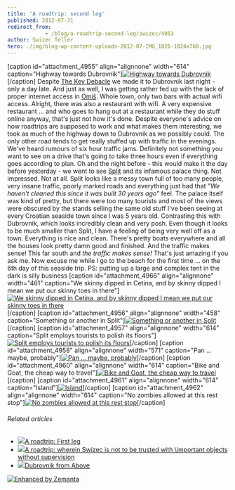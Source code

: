 ```yaml
---
title: 'A roadtrip: second leg'
published: 2012-07-31
redirect_from: 
            - /blog/a-roadtrip-second-leg/swizec/4953
author: Swizec Teller
hero: ./img/blog-wp-content-uploads-2012-07-IMG_1826-1024x768.jpg
---
```

\[caption id="attachment_4955" align="alignnone" width="614" caption="Highway towards Dubrovnik"][![Highway towards Dubrovnik](./img/blog-wp-content-uploads-2012-07-IMG_1826-1024x768.jpg "Highway towards Dubrovnik")](http://swizec.com/blog/wp-content/uploads/2012/07/IMG_1826.jpg)\[/caption] Despite [The Key Debacle](http://swizec.com/blog/a-roadtrip-wherein-swizec-is-not-to-be-trusted-with-\important-objects-without-supervision/swizec/4923 "A roadtrip: wherein Swizec is not to be trusted with \\important objects without supervision") we made it to Dubrovnik last night - only a day late. And just as well, I was getting rather fed up with the lack of proper internet access in [Omiš](<http://maps.google.com/maps?ll=43.4333333333,16.6833333333&spn=0.1,0.1&q=43.4333333333,16.6833333333 (Omi%C5%A1)&t=h> "Omiš"). Whole town, only two bars with actual wifi access. Alright, there was also a restaurant with wifi. A very expensive restaurant ... and who goes to hang out at a restaurant while they do stuff online anyway, that's just not how it's done. Despite everyone's advice on how roadtrips are supposed to work and what makes them interesting, we took as much of the highway down to Dubrovnik as we possibly could. The only other road tends to get really stuffed up with traffic in the evenings. We've heard rumours of six hour traffic jams. Definitely not something you want to see on a drive that's going to take three hours even if everything goes according to plan. Oh and the night before - this would make it the day before yesterday - we went to see [Split](<http://maps.google.com/maps?ll=43.5,16.4333333333&spn=0.1,0.1&q=43.5,16.4333333333 (Split%2C%20Croatia)&t=h> "Split, Croatia") and its infamous palace thing. Not impressed. Not at all. Split looks like a messy town full of too many people, very insane traffic, poorly marked roads and everything just had that _"We haven't cleaned this since it was built 30 years ago"_ feel. The palace itself was kind of pretty, but there were too many tourists and most of the views were obscured by the stands selling the same old stuff I've been seeing at every Croatian seaside town since I was 5 years old. Contrasting this with Dubrovnik, which looks incredibly clean and very posh. Even though it looks to be much smaller than Split, I have a feeling of being very well off as a town. Everything is nice and clean. There's pretty boats everywhere and all the houses look pretty damn good and finished. And the traffic makes sense! This far south and _the traffic makes sense!_ That's just amazing if you ask me. Now excuse me while I go to the beach for the first time ... on the 6th day of this seaside trip. PS: putting up a large and complex tent in the dark is silly business \[caption id="attachment_4966" align="alignnone" width="461" caption="We skinny dipped in Cetina, and by skinny dipped I mean we put our skinny toes in there"][![We skinny dipped in Cetina, and by skinny dipped I mean we put our skinny toes in there](./img/blog-wp-content-uploads-2012-07-IMG_1727-768x1024.jpg "We skinny dipped in Cetina, and by skinny dipped I mean we put our skinny toes in there")](http://swizec.com/blog/wp-content/uploads/2012/07/IMG_1727.jpg)\[/caption] \[caption id="attachment_4956" align="alignnone" width="458" caption="Something or another in Split"][![Something or another in Split](./img/blog-wp-content-uploads-2012-07-photo5-e1343743830702-764x1024.jpg "Something or another in Split")](http://swizec.com/blog/wp-content/uploads/2012/07/photo5.jpeg)\[/caption] \[caption id="attachment_4957" align="alignnone" width="614" caption="Split employs tourists to polish its floors"][![Split employs tourists to polish its floors](./img/blog-wp-content-uploads-2012-07-IMG_1756-1024x768.jpg "Split employs tourists to polish its floors")](http://swizec.com/blog/wp-content/uploads/2012/07/IMG_1756.jpg)\[/caption] \[caption id="attachment_4958" align="alignnone" width="571" caption="Pan ... maybe, probably"][![Pan ... maybe, probably](http://swizec.com/blog/wp-content/uploads/2012/07/glava.jpg "Pan ... maybe, probably")](./img/blog-wp-content-uploads-2012-07-glava.jpg)\[/caption] \[caption id="attachment_4960" align="alignnone" width="614" caption="Bike and Goat, the cheap way to travel"][![Bike and Goat, the cheap way to travel](./img/blog-wp-content-uploads-2012-07-IMG_1830-1024x768.jpg "Bike and Goat, the cheap way to travel")](http://swizec.com/blog/wp-content/uploads/2012/07/IMG_1830.jpg)\[/caption] \[caption id="attachment_4961" align="alignnone" width="614" caption="Island"][![Island](./img/blog-wp-content-uploads-2012-07-IMG_18541-1024x768.jpg "Island")](http://swizec.com/blog/wp-content/uploads/2012/07/IMG_18541.jpg)\[/caption] \[caption id="attachment_4962" align="alignnone" width="614" caption="No zombies allowed at this rest stop"][![No zombies allowed at this rest stop](./img/blog-wp-content-uploads-2012-07-IMG_1872-1024x768.jpg "No zombies allowed at this rest stop")](http://swizec.com/blog/wp-content/uploads/2012/07/IMG_1872.jpg)\[/caption]

###### Related articles

- [![](http://i.zemanta.com/103068899_80_80.jpg)](http://swizec.com/blog/a-roadtrip-first-leg/swizec/4906)[A roadtrip: First leg](http://swizec.com/blog/a-roadtrip-first-leg/swizec/4906)
- [![](http://i.zemanta.com/103324153_80_80.jpg)](http://swizec.com/blog/a-roadtrip-wherein-swizec-is-not-to-be-trusted-with-\important-objects-without-supervision/swizec/4923)[A roadtrip: wherein Swizec is not to be trusted with \\important objects without supervision](http://swizec.com/blog/a-roadtrip-wherein-swizec-is-not-to-be-trusted-with-\important-objects-without-supervision/swizec/4923)
- [![](http://i.zemanta.com/102579870_80_80.jpg)](http://www.chrystal-clear.com/2012/07/dubrovnik-from-above/)[Dubrovnik from Above](http://www.chrystal-clear.com/2012/07/dubrovnik-from-above/)

[![Enhanced by Zemanta](http://img.zemanta.com/zemified_e.png?x-id=b316a8e0-9e7b-4f09-b181-17635186ba0b)](http://www.zemanta.com/?px "Enhanced by Zemanta")